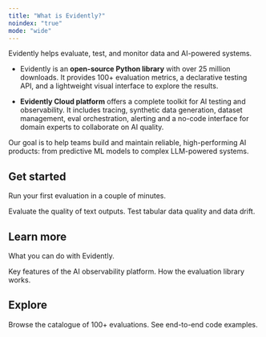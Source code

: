 ```yaml
---
title: "What is Evidently?"
noindex: "true"
mode: "wide"
---
```


Evidently helps evaluate, test, and monitor data and AI-powered systems.

* Evidently is an **open-source Python library** with over 25 million downloads. It provides 100+ evaluation metrics, a declarative testing API, and a lightweight visual interface to explore the results.

* **Evidently Cloud platform** offers a complete toolkit for AI testing and observability. It includes tracing, synthetic data generation, dataset management, eval orchestration, alerting and a no-code interface for domain experts to collaborate on AI quality.

Our goal is to help teams build and maintain reliable, high-performing AI products: from predictive ML models to complex LLM-powered systems.

## Get started

Run your first evaluation in a couple of minutes.

<CardGroup cols={2}>
  <Card title="LLM quickstart" icon="comment-text" href="/quickstart_llm">
    Evaluate the quality of text outputs.
  </Card>

  <Card title="ML quickstart" icon="table" href="/quickstart_ml">
    Test tabular data quality and data drift.
  </Card>
</CardGroup>

## Learn more

What you can do with Evidently.

<CardGroup cols={2}>
  <Card title="Evidently Platform" href="/docs/platform/overview" img="/images/platform_small-min.png">
    Key features of the AI observability platform.
  </Card>

  <Card title="Evidently library" href="docs/library/overview" img="/images/library_small-min.png">
    How the evaluation library works.
  </Card>
</CardGroup>

## Explore

<CardGroup cols={2}>
  <Card title="Metrics" icon="chart-simple" href="/metrics">
    Browse the catalogue of 100+ evaluations.
  </Card>

  <Card title="Cookbook" icon="code" href="/examples">
    See end-to-end code examples.
  </Card>
</CardGroup>